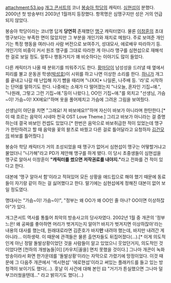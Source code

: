 attachment:53.jpg
[[개그 콘서트]]의 코너 [[봉숭아 학당]]의 캐릭터. [[심현섭]]이 분했다. 2000년 첫 방송부터 2003년 1월까지 등장했다.
항목명은 심맹구지만 성은 거의 언급되지 않았다.

봉숭아 학당이라는 코너명 답게 '''당연히''' 존재했던 [[맹구]] 캐릭터였다. 물론 [[이창훈]]의 초대 맹구보다는 부족한 면이 많았지만 그 부분을 개인기와 재치로 메웠다. 주로 보여준 개인기는 특정 행동을 여러나라 사람 버전으로 보여주기, 성대모사, 에로배우 따라하기 등. 개인기의 비중이 커서 원조 맹구를 그대로 따라한 게 아니라 맹구를 심현섭으로 재해석한 걸로 보일 정도. 말투나 행동거지가 꽤 비슷하다는 이야기도 많이 들었다.

다른 캐릭터가 나올 때 분위기를 띄워주기도 한다. [[황마담]]이 남성성을 드러낼 때 옆에서 피리를 불고 운동권 학생([[박성호]])이 시위를 하고 나면 이상한 소리를 한다. [[하니]]가 개그를 끝내고 나갈 때 난입해 자기 뺨을 때리며 "나XX[* 나일론, 나주배 등. '라'로 시작하는 단어를 말하기도 한다. 나중에는 소재가 다 떨어졌는지 "나오늘, 혼자인 기집~애.", "나원래, 그렇고 그런 기집~애."등이 나왔다.], OO인 기집~애."를 외치고 "선생님, 가슴~이! 가슴~이! XX에요!"하며 옷을 풀어제치고 가슴에 그려온 그림을 보여줬다.

선생님이 야단을 치면 "그래요! 저 바보에요!!"하며 자신이 바보가 아니라며 한탄한다.[* 이 때 흐르는 음악이 시네마 천국 OST Love Theme.] 그리고 바보가 아니라는 걸 증명하는데 결국 바보인 컨셉도 있었다.[* 한번은 음악으로 바보취급한 적이 있었는데 맹구가 한탄하려고 할 때 음악을 꽃의 왈츠로 바꿨고 다른 걸로 틀어달라고 요청하자 [[김건모]]의 바보를 틀어줬다.]

봉숭아 학당 캐릭터가 거의 조성되었을 때 맹구가 없어서 심현섭이 맹구는 어떻할거냐고 물었더니 "니가해"라고 PD가 제안해 맹구를 하게 됐다. 이 당시 초중생들이 심현섭을 맹구로 알아서 이창훈이 '''"캐릭터를 썼으면 저작권료를 내야지."'''라고 전화를 건 적이 있다고 한다.

대본에 '맹구 알아서 함'이라고 적혀있어 모든 상황을 애드립으로 해야 했기 때문에 동료들이 자기랑 같이 하는 걸 싫어했다고 한다. 말기에는 심현섭에게 정해진 대본이 없어 보일 정도였다.

명대사는 "가슴~이! 가슴~이!", "정부는 왜 OO가 왜 OO인 줄 아나? OO이면 이상하잖아"가 있다.

개그콘서트 역사를 통틀어 최악의 방송사고의 당사자였다. 2002년 1월 중 개콘의 '정부느은! 왜 공짜를 좋아하면 머리가 벗겨지는지 알아?! 바지가 벗겨지면 이상하잖아'라는 내용의 대사를 했는데, 원래대로라면 김준호가 바지'''만''' 내려야 했는데, 바지만 내려간 게 아니라… 이하생략. 이 때문에 관객들은 물론 출연자들도 뒤집어졌다(...).[* 이게 의도적인게 아닌 정말 돌발상황이었던 것을 사람들이 알고 있었으니 웃었던거지, 의도적인 것이었다면 [천하의 개쌍놈들|이] [카우치|꼴을] 면치 못했을 것이다.] 그나마 개콘이 녹화 방송이라서 화면 한가운데를 '돌발상황'이라는 자막으로 가렸기에 망정이었다. 이것 때문에 그 다음주 개콘에서 '섹시현섭' '에로현섭'이라고 써있는 플래카드를 들고 있는 방청객이 보이기도 했다(…). 훗날 이 사건에 대해 본인 曰 "거기가 튼실했으면 그나마 덜 부끄러웠을텐데..." 라고 밝히기도 했다(...)
